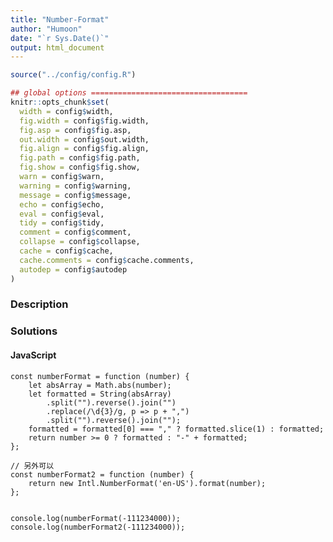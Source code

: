 ```yaml
---
title: "Number-Format"
author: "Humoon"
date: "`r Sys.Date()`"
output: html_document
---
```



```r
source("../config/config.R")

## global options ===================================
knitr::opts_chunk$set(
  width = config$width,
  fig.width = config$fig.width,
  fig.asp = config$fig.asp,
  out.width = config$out.width,
  fig.align = config$fig.align,
  fig.path = config$fig.path,
  fig.show = config$fig.show,
  warn = config$warn,
  warning = config$warning,
  message = config$message,
  echo = config$echo,
  eval = config$eval,
  tidy = config$tidy,
  comment = config$comment,
  collapse = config$collapse,
  cache = config$cache,
  cache.comments = config$cache.comments,
  autodep = config$autodep
)
```

### Description



### Solutions


#### JavaScript

```node

const numberFormat = function (number) {
    let absArray = Math.abs(number);
    let formatted = String(absArray)
        .split("").reverse().join("")
        .replace(/\d{3}/g, p => p + ",")
        .split("").reverse().join("");
    formatted = formatted[0] === "," ? formatted.slice(1) : formatted;
    return number >= 0 ? formatted : "-" + formatted;
};

// 另外可以
const numberFormat2 = function (number) {
    return new Intl.NumberFormat('en-US').format(number);
};


console.log(numberFormat(-111234000));
console.log(numberFormat2(-111234000));
```
